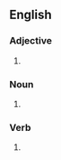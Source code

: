 ==English==

===Adjective===
{{head|en|adjective}}

# {{obsolete spelling of|light|lang=en}}

===Noun===
{{en-noun}}

# {{obsolete spelling of|light|lang=en}}

===Verb===
{{head|en|verb form}}

# {{obsolete spelling of|light|lang=en}}